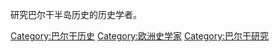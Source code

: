研究巴尔干半岛历史的历史学者。
[[Category:巴尔干历史|Category:巴尔干历史]]
[[Category:欧洲史学家|Category:欧洲史学家]]
[[Category:巴尔干研究|Category:巴尔干研究]]